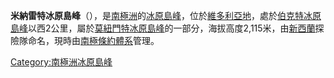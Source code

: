 {{coord|72|42|S|162|10|E|source:GNIS|display=title}}

'''米納雷特冰原島峰'''（{{lang-en|Minaret Nunatak}}），是[[南極洲|南極洲]]的[[冰原島峰|冰原島峰]]，位於[[維多利亞地|維多利亞地]]，處於[[伯克特冰原島峰|伯克特冰原島峰]]以西2公里，屬於[[莫紐門特冰原島峰|莫紐門特冰原島峰]]的一部分，海拔高度2,115米，由[[新西蘭|新西蘭]]探險隊命名，現時由[[南極條約體系|南極條約體系]]管理。

{{Antarctica-geo-stub}}
[[Category:南極洲冰原島峰|Category:南極洲冰原島峰]]